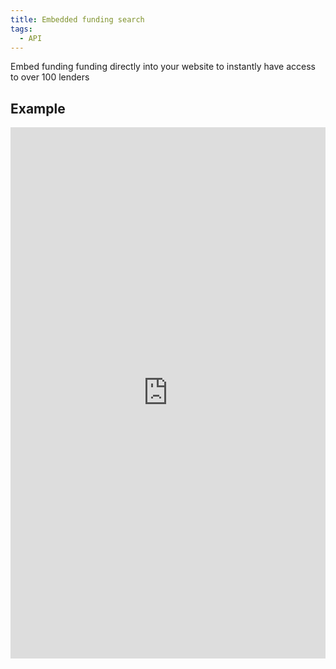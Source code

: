 ```yaml
---
title: Embedded funding search
tags:
  - API
---
```



Embed funding funding directly into your website to instantly have access to over 100 lenders

## Example

<BrowserWindow url="https://your-website.com">
  <iframe
    src="https://demo.capitalise.com/app/questionnaire/funding/search?introducer=eyJ0b2tlbiI6ImkyODhlMDg2OS0yNzllLTQ1YmUtYmI0OC1jMmQ0YzYxOGU3MzMiLCJpbnRyb2R1Y2VyTmFtZSI6IkhMIERlbW8gQ29tcGFueTEifQ==&external-close=false"
    width="100%"
    height="850px"
    frameborder="0"
    scrolling="no"
    allowtransparency="true"
  />
</BrowserWindow>

## Getting your Introducer Key

Once you've got your account set up by your Partnership Manager, navitagte to Website Integration ([Production](https://capitalise.com/app/ui/settings/widget) / [Demo](https://demo.capitalise.com/app/ui/settings/widget)) page. You will be prompted to login if you haven't already.

Your `Introducer Key` is displayed in both highlighted areas - they are identical so you only need to copy once.

![Introducer Key](/img/introducer-key.png)

:::warning Important

- DO NOT change your `Introducer Key` because it's the unique identifier of your API Partner account
- Always double check if your `Introducer Key` is correct before a production release by checking the page in [Step 1](#step-1-getting-your-introducer-key). You might not be able to receive commission if the `Introducer Key` is incorrect.
- `Introducer Key` would be different between Production and Demo environments
- The same `Introducer Key` of an environment can be used for Direct Hyperlink and Embeded Journey via JavaScript Snippets.

:::

## Place Embedded Funding Questionnaire

You have two options to embed the funding questionnaire

### JavaScript - questionnaire modal

Place below link at the place you want to show the button. You can change the wording and style as you see fit. But please keep `capitalise-funding` as the one of the class names.

```html
<a href="#" class="capitalise-funding">Get your business funded (in modal)</a>
```

Add below CSS to before the end of `</head>` tag to style the modal.

```html
<style>
  #capFundQModal {
    width: 100%;
    height: 100%;
    top: 0;
    left: 0;
    position: fixed;
    z-index: 1000000;
  }
</style>
```

Place below the code before the `</body>` tag and `REPLACE_WITH_YOUR_INTRODUCER_KEY` with your introducer key. This JavaScript snippet will listen to the `onClick` of elements that have the class `capitalise-funding` and show the funding questionnaire in a modal.

If you have the user's consent, you can pass over in the `answers` parameter so the those answers could be pre-filled. See full list of answers supported.

<Tabs groupId="widget">
  <TabItem value="demo" label="Demo">

```html
<!-- Capitalise Funding Questionnaire -->
<script>
  function startCapitaliseQuestionnaire(ev) {
    ev.preventDefault();
    var el = document.createElement("div");
    el.setAttribute("id", "capFundQModal");
    document.body.insertBefore(el, document.body.firstChild);
    capitalise
      .init({
        <!-- highlight-next-line -->
        referralCode: "REPLACE_WITH_YOUR_INTRODUCER_KEY", // !!! Replace with your introducer key

        // Pre-fill answers, optional
        // "answers": {
        //     amount: 25000,
        //     term: 3,
        //     useOfFunds: 1,
        //     companyType: 3,
        //     sector: 23,
        //     companyName: "ABC Limited",
        //     companyNumber: "13390812",
        //     revenue: 125000,
        //     contactPhone: '07974678882',
        //     contactName: 'Joe Bloggs',
        //     contactEmail: 'joe.bloggs@abc-limited.com',
        //     invoices: true,
        //     assets: false,
        //     epos: true,
        //     purchaseOrders: false,
        //     permissions: true,
        //     clientsType: 3
        // }
      })
      .start.inWrapper("capFundQModal");
    document.getElementById("capFundQModal").className = "show";
  }
  var capitaliseFundingButtons =
    document.getElementsByClassName("capitalise-funding");
  for (var i = 0; i < capitaliseFundingButtons.length; i++) {
    capitaliseFundingButtons[i].addEventListener(
      "click",
      startCapitaliseQuestionnaire
    );
  }
</script>
<script src="https://demo.capitalise.com/app/qst/bootstrap/js/script.js?1549992796"></script>
<!-- Capitalise Funding Questionnaire -->
```

</TabItem>
  <TabItem value="production" label="Production">

```html
<!-- Capitalise Funding Questionnaire -->
<script>
  function startCapitaliseQuestionnaire(ev) {
    ev.preventDefault();
    var el = document.createElement("div");
    el.setAttribute("id", "capFundQModal");
    document.body.insertBefore(el, document.body.firstChild);
    capitalise
      .init({
        referralCode: "REPLACE_WITH_YOUR_INTRODUCER_KEY", // !!! Replace with your introducer key
      })
      .start.inWrapper("capFundQModal");
    document.getElementById("capFundQModal").className = "show";
  }
  var capitaliseFundingButtons =
    document.getElementsByClassName("capitalise-funding");
  for (var i = 0; i < capitaliseFundingButtons.length; i++) {
    capitaliseFundingButtons[i].addEventListener(
      "click",
      startCapitaliseQuestionnaire
    );
  }
</script>
<script src="https://capitalise.com/app/qst/bootstrap/js/script.js?1549992796"></script>
<!-- Capitalise Funding Questionnaire -->
```

</TabItem>
</Tabs>

### Iframe

Alternatively, you can user embed the questionnaire as iframe by below code at the place you want to show the questionnaire. Iframe currently does not support pre-fill answers.

<Tabs groupId="widget">
  <TabItem value="demo" label="Demo">

```html
<iframe
  src="https://demo.capitalise.com/app/questionnaire/funding/search?introducer=REPLACE_WITH_YOUR_INTRODUCER_KEY"
  width="100%"
  height="100%"
  frameborder="0"
  scrolling="no"
  allowtransparency="true"
  allow="encrypted-media"></iframe>
```

  </TabItem>

  <TabItem value="production" label="Production">

```html
<iframe
  src="https://capitalise.com/app/questionnaire/funding/search?introducer=REPLACE_WITH_YOUR_INTRODUCER_KEY"
  width="100%"
  height="100%"
  frameborder="0"
  scrolling="no"
  allowtransparency="true"
  allow="encrypted-media"></iframe>
```

  </TabItem>
</Tabs>

## Pre-fill answer supported

<table id="jsprefill">
  <thead>
    <tr>
      <th>Parameter</th>
      <th>Description</th>
      <th>Format</th>
    </tr>
  </thead>
  <tbody>
    <tr>
      <td>
        <code>companyType</code>
      </td>
      <td>The tranding type of the company</td>
      <td>
        Integer
        <p>
          Default: <code>null</code>
        </p>
        <p>
          Enumerations:
          <li>
            <code>1</code> Sole Trader
          </li>
          <li>
            <code>2</code> Limited Liability Partnership
          </li>
          <li>
            <code>3</code> Limited Company
          </li>
          <li>
            <code>4</code> Startup
          </li>
        </p>
      </td>
    </tr>
    <tr>
      <td>
        <code>amount</code>
      </td>
      <td>The amount of fund (business loans) required</td>
      <td>
        Integer
        <p>
          Default: <code>null</code>
        </p>
      </td>
    </tr>
    <tr>
      <td>
        <code>useOfFunds</code>
      </td>
      <td>The use of funds</td>
      <td>
        Integer
        <p>
          Default: <code>null</code>
        </p>
        <p>
          <li>
            <code>1</code> Day to day cashflow
          </li>
          <li>
            <code>2</code> Business expansion
          </li>
          <li>
            <code>3</code> Equipment/Asset finance
          </li>
          <li>
            <code>4</code> Refinancing debt
          </li>
          <li>
            <code>5</code> Import/Export
          </li>
          <li>
            <code>6</code> Tax bill due
          </li>
          <li>
            <code>7</code> Acquiring a business
          </li>
          <li>
            <code>8</code> Starting a business
          </li>
          <li>
            <code>9</code> Purchasing a property
          </li>
          <li>
            <code>10</code> Purchasing stock
          </li>
        </p>
      </td>
    </tr>
    <tr>
      <td>
        <code>term</code>
      </td>
      <td>
        The term of business loan in months. The value will be rounded up to the
        closest option below:
        <li>
          <code>1-6</code> 6 months or less
        </li>
        <li>
          <code>7-12</code> 12 months
        </li>
        <li>
          <code>13-24</code> 24 months
        </li>
        <li>
          <code>25-36</code> 3 years
        </li>
        <li>
          <code>37-60</code> 4-5 years
        </li>
        <li>
          <code>>=61</code> More than 5 years
        </li>
      </td>
      <td>
        Integer
        <p>
          Default: <code>null</code>
        </p>
      </td>
    </tr>
    <tr>
      <td>
        <code>sector</code>
      </td>
      <td>The sector of the company</td>
      <td>
        Integer
        <p>
          Default: <code>null</code>
        </p>
        <p>
          Enumerations:
          <li>
            <code>1</code> Agriculture
          </li>
          <li>
            <code>2</code> Automotive
          </li>
          <li>
            <code>3</code> Business Services
          </li>
          <li>
            <code>4</code> Construction
          </li>
          <li>
            <code>5</code> Courier
          </li>
          <li>
            <code>6</code> Distribution
          </li>
          <li>
            <code>7</code> Financial Services
          </li>
          <li>
            <code>8</code> Haulage
          </li>
          <li>
            <code>9</code> Healthcare/Care
          </li>
          <li>
            <code>10</code> Hotels/Guest House/Public House
          </li>
          <li>
            <code>11</code> Import/Export
          </li>
          <li>
            <code>12</code> IT Related
          </li>
          <li>
            <code>13</code> Manufacturing
          </li>
          <li>
            <code>14</code> Print/Publishing
          </li>
          <li>
            <code>15</code> Professional Services
          </li>
          <li>
            <code>16</code> Property
          </li>
          <li>
            <code>17</code> Recruitment
          </li>
          <li>
            <code>18</code> Retail
          </li>
          <li>
            <code>19</code> Security Services
          </li>
          <li>
            <code>20</code> Trade
          </li>
          <li>
            <code>21</code> Transportation
          </li>
          <li>
            <code>22</code> Wholesale
          </li>
          <li>
            <code>23</code> Other
          </li>
          <li>
            <code>27</code> Education
          </li>
          <li>
            <code>29</code> Charities
          </li>
          <li>
            <code>31</code> Media &amp; Entertainment
          </li>
        </p>
      </td>
    </tr>
    <tr>
      <td>
        <code>companyNumber</code>
      </td>
      <td>
        The Companies House Number of the company. This number will be used for
        company lookup.
      </td>
      <td>
        String(8)
        <p>
          Default: <code>null</code>
        </p>
      </td>
    </tr>
    <tr>
      <td>
        <code>companyName</code>
      </td>
      <td>The name of the company</td>
      <td>
        String
        <p>
          Default: <code>null</code>
        </p>
      </td>
    </tr>
    <tr>
      <td>
        <code>yearsTrading</code>
      </td>
      <td>The period that the company has been trading in years</td>
      <td>
        Integer
        <p>
          Default: <code>null</code>
        </p>
      </td>
    </tr>
    <tr>
      <td>
        <code>revenue</code>
      </td>
      <td>
        The company's revenue over the last 12 months in Brish Pounds (GBP)
      </td>
      <td>
        Integer
        <p>
          Default: <code>null</code>
        </p>
      </td>
    </tr>
    <tr>
      <td>
        <code>invoices</code>
      </td>
      <td>Does the company raise invoices to businesses?</td>
      <td>
        Boolean
        <p>
          Default: <code>null</code>
        </p>
      </td>
    </tr>
    <tr>
      <td>
        <code>clientsType</code>
      </td>
      <td>What type of businesses does the customer serve?</td>
      <td>
        Integer
        <p>
          Default: <code>null</code>
        </p>
        <p>
          Enumerations:
          <li>
            <code>1</code> SMEs
          </li>
          <li>
            <code>2</code> Large Corporates
          </li>
          <li>
            <code>3</code> Public Sector
          </li>
          <li>
            <code>4</code> Consumers
          </li>
        </p>
      </td>
    </tr>
    <tr>
      <td>
        <code>epos</code>
      </td>
      <td>Does the company have a credit or debit card terminal?</td>
      <td>
        Boolean
        <p>
          Default: <code>null</code>
        </p>
      </td>
    </tr>
    <tr>
      <td>
        <code>eposRevenue</code>
      </td>
      <td>The monthly revenue through the terminal in Brish Pounds (GBP)</td>
      <td>
        Integer
        <p>
          Default: <code>null</code>
        </p>
        <p>
          Enumerations:
          <li>
            <code>1</code> Less than &pound;2K
          </li>
          <li>
            <code>2</code> &pound;2-3K
          </li>
          <li>
            <code>3</code> &pound;3-4K
          </li>
          <li>
            <code>4</code> &pound;4-5K
          </li>
          <li>
            <code>5</code> &pound;5K+
          </li>
        </p>
      </td>
    </tr>
    <tr>
      <td>
        <code>asset</code>
      </td>
      <td>Whether or not the funding is for an asset</td>
      <td>
        Boolean
        <p>
          Default: <code>null</code>
        </p>
      </td>
    </tr>
    <tr>
      <td>
        <code>assetType</code>
      </td>
      <td>
        The type of asset that funding is for - only applicable when{" "}
        <code>asset</code> is <code>true</code>
      </td>
      <td>
        Integer
        <p>
          Default: <code>null</code>
        </p>
        <p>
          Enumerations:
          <li>
            <code>1</code> Transportation
          </li>
          <li>
            <code>2</code> Office
          </li>
          <li>
            <code>3</code> Stock
          </li>
          <li>
            <code>4</code> Manufacturing
          </li>
          <li>
            <code>5</code> A Business
          </li>
        </p>
      </td>
    </tr>
    <tr>
      <td>
        <code>purchaseOrders</code>
      </td>
      <td>Whether or not the customer receives any purchase order</td>
      <td>
        Boolean
        <p>
          Default: <code>null</code>
        </p>
      </td>
    </tr>
    <tr>
      <td>
        <code>guarantee</code>
      </td>
      <td>The guarantee(s) that the customer is prepared to offer</td>
      <td>
        Integer
        <li>
          <code>1</code> Personal
        </li>
        <li>
          <code>2</code> Business
        </li>
        <li>
          <code>3</code> None
        </li>
        <li>
          <code>4</code> Both
        </li>
      </td>
    </tr>
    <tr>
      <td>
        <code>contactPhone</code>
      </td>
      <td>
        The mobile phone number of company contact - currently only accepting
        the UK number without area code
      </td>
      <td>
        String(11)
        <p>
          Default: <code>null</code>
        </p>
      </td>
    </tr>
    <tr>
      <td>
        <code>contactName</code>
      </td>
      <td>The full name of company contact</td>
      <td>
        String
        <p>
          Default: <code>null</code>
        </p>
      </td>
    </tr>
    <tr>
      <td>
        <code>contactEmail</code>
      </td>
      <td>The email address of the company contact</td>
      <td>
        String
        <p>
          Default: <code>null</code>
        </p>
      </td>
    </tr>
  </tbody>
</table>
